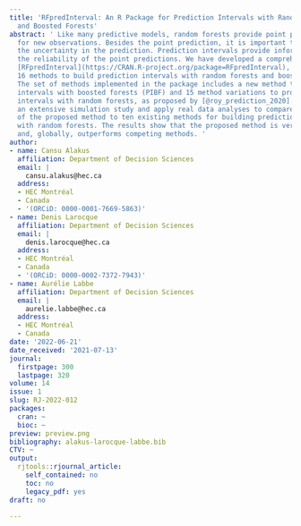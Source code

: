 ```yaml
---
title: 'RFpredInterval: An R Package for Prediction Intervals with Random Forests
  and Boosted Forests'
abstract: ' Like many predictive models, random forests provide point predictions
  for new observations. Besides the point prediction, it is important to quantify
  the uncertainty in the prediction. Prediction intervals provide information about
  the reliability of the point predictions. We have developed a comprehensive R package,
  [RFpredInterval](https://CRAN.R-project.org/package=RFpredInterval), that integrates
  16 methods to build prediction intervals with random forests and boosted forests.
  The set of methods implemented in the package includes a new method to build prediction
  intervals with boosted forests (PIBF) and 15 method variations to produce prediction
  intervals with random forests, as proposed by [@roy_prediction_2020]. We perform
  an extensive simulation study and apply real data analyses to compare the performance
  of the proposed method to ten existing methods for building prediction intervals
  with random forests. The results show that the proposed method is very competitive
  and, globally, outperforms competing methods. '
author:
- name: Cansu Alakus
  affiliation: Department of Decision Sciences
  email: |
    cansu.alakus@hec.ca
  address:
  - HEC Montréal
  - Canada
  - '(ORCiD: 0000-0001-7669-5863)'
- name: Denis Larocque
  affiliation: Department of Decision Sciences
  email: |
    denis.larocque@hec.ca
  address:
  - HEC Montréal
  - Canada
  - '(ORCiD: 0000-0002-7372-7943)'
- name: Aurélie Labbe
  affiliation: Department of Decision Sciences
  email: |
    aurelie.labbe@hec.ca
  address:
  - HEC Montréal
  - Canada
date: '2022-06-21'
date_received: '2021-07-13'
journal:
  firstpage: 300
  lastpage: 320
volume: 14
issue: 1
slug: RJ-2022-012
packages:
  cran: ~
  bioc: ~
preview: preview.png
bibliography: alakus-larocque-labbe.bib
CTV: ~
output:
  rjtools::rjournal_article:
    self_contained: no
    toc: no
    legacy_pdf: yes
draft: no

---
```

